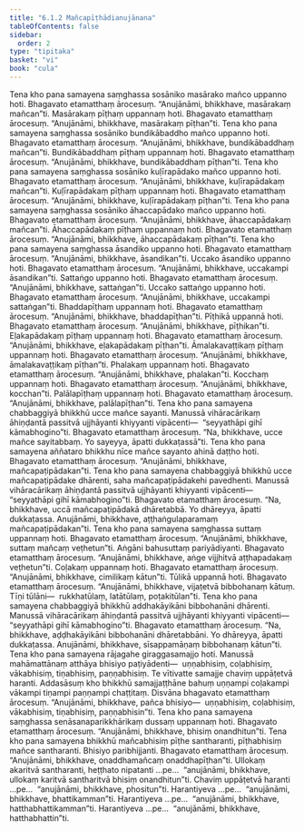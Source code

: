 ```yaml
---
title: "6.1.2 Mañcapīṭhādianujānana"
tableOfContents: false
sidebar:
  order: 2
type: "tipitaka"
basket: "vi"
book: "cula"
---
```



<DynamicBreadcrumb />

<Division number="297" book="cula">

<Paragraph number="1274" book="cula">
Tena kho pana samayena saṃghassa sosāniko masārako mañco uppanno hoti. Bhagavato etamatthaṃ ārocesuṃ. “Anujānāmi, bhikkhave, masārakaṃ mañcan”ti. Masārakaṃ pīṭhaṃ uppannaṃ hoti. Bhagavato etamatthaṃ ārocesuṃ. “Anujānāmi, bhikkhave, masārakaṃ pīṭhan”ti.
</Paragraph>

<Paragraph number="1275" book="cula">
Tena kho pana samayena saṃghassa sosāniko bundikābaddho mañco uppanno hoti. Bhagavato etamatthaṃ ārocesuṃ. “Anujānāmi, bhikkhave, bundikābaddhaṃ mañcan”ti. Bundikābaddhaṃ pīṭhaṃ uppannaṃ hoti. Bhagavato etamatthaṃ ārocesuṃ. “Anujānāmi, bhikkhave, bundikābaddhaṃ pīṭhan”ti.
</Paragraph>

<Paragraph number="1276" book="cula">
Tena kho pana samayena saṃghassa sosāniko kuḷīrapādako mañco uppanno hoti. Bhagavato etamatthaṃ ārocesuṃ. “Anujānāmi, bhikkhave, kuḷīrapādakaṃ mañcan”ti. Kuḷīrapādakaṃ pīṭhaṃ uppannaṃ hoti. Bhagavato etamatthaṃ ārocesuṃ. “Anujānāmi, bhikkhave, kuḷīrapādakaṃ pīṭhan”ti.
</Paragraph>

<Paragraph number="1277" book="cula">
Tena kho pana samayena saṃghassa sosāniko āhaccapādako mañco uppanno hoti. Bhagavato etamatthaṃ ārocesuṃ. “Anujānāmi, bhikkhave, āhaccapādakaṃ mañcan”ti. Āhaccapādakaṃ pīṭhaṃ uppannaṃ hoti. Bhagavato etamatthaṃ ārocesuṃ. “Anujānāmi, bhikkhave, āhaccapādakaṃ pīṭhan”ti.
</Paragraph>

<Paragraph number="1278" book="cula">
Tena kho pana samayena saṃghassa āsandiko uppanno hoti. Bhagavato etamatthaṃ ārocesuṃ. “Anujānāmi, bhikkhave, āsandikan”ti. Uccako āsandiko uppanno hoti. Bhagavato etamatthaṃ ārocesuṃ. “Anujānāmi, bhikkhave, uccakampi āsandikan”ti. Sattaṅgo uppanno hoti. Bhagavato etamatthaṃ ārocesuṃ. “Anujānāmi, bhikkhave, sattaṅgan”ti. Uccako sattaṅgo uppanno hoti. Bhagavato etamatthaṃ ārocesuṃ. “Anujānāmi, bhikkhave, uccakampi sattaṅgan”ti. Bhaddapīṭhaṃ uppannaṃ hoti. Bhagavato etamatthaṃ ārocesuṃ. “Anujānāmi, bhikkhave, bhaddapīṭhan”ti. Pīṭhikā uppannā hoti. Bhagavato etamatthaṃ ārocesuṃ. “Anujānāmi, bhikkhave, pīṭhikan”ti. Eḷakapādakaṃ pīṭhaṃ uppannaṃ hoti. Bhagavato etamatthaṃ ārocesuṃ. “Anujānāmi, bhikkhave, eḷakapādakaṃ pīṭhan”ti. Āmalakavaṭṭikaṃ pīṭhaṃ uppannaṃ hoti. Bhagavato etamatthaṃ ārocesuṃ. “Anujānāmi, bhikkhave, āmalakavaṭṭikaṃ pīṭhan”ti. Phalakaṃ uppannaṃ hoti. Bhagavato etamatthaṃ ārocesuṃ. “Anujānāmi, bhikkhave, phalakan”ti. Kocchaṃ uppannaṃ hoti. Bhagavato etamatthaṃ ārocesuṃ. “Anujānāmi, bhikkhave, kocchan”ti. Palālapīṭhaṃ uppannaṃ hoti. Bhagavato etamatthaṃ ārocesuṃ. “Anujānāmi, bhikkhave, palālapīṭhan”ti.
</Paragraph>

<Paragraph number="1279" book="cula">
Tena kho pana samayena chabbaggiyā bhikkhū ucce mañce sayanti. Manussā vihāracārikaṃ āhiṇḍantā passitvā ujjhāyanti khiyyanti vipācenti—  “seyyathāpi gihī kāmabhogino”ti. Bhagavato etamatthaṃ ārocesuṃ. “Na, bhikkhave, ucce mañce sayitabbaṃ. Yo sayeyya, āpatti dukkaṭassā”ti.
</Paragraph>

<Paragraph number="1280" book="cula">
Tena kho pana samayena aññataro bhikkhu nīce mañce sayanto ahinā daṭṭho hoti. Bhagavato etamatthaṃ ārocesuṃ. “Anujānāmi, bhikkhave, mañcapaṭipādakan”ti.
</Paragraph>

<Paragraph number="1281" book="cula">
Tena kho pana samayena chabbaggiyā bhikkhū ucce mañcapaṭipādake dhārenti, saha mañcapaṭipādakehi pavedhenti. Manussā vihāracārikaṃ āhiṇḍantā passitvā ujjhāyanti khiyyanti vipācenti—  “seyyathāpi gihī kāmabhogino”ti. Bhagavato etamatthaṃ ārocesuṃ. “Na, bhikkhave, uccā mañcapaṭipādakā dhāretabbā. Yo dhāreyya, āpatti dukkaṭassa. Anujānāmi, bhikkhave, aṭṭhaṅgulaparamaṃ mañcapaṭipādakan”ti.
</Paragraph>

<Paragraph number="1282" book="cula">
Tena kho pana samayena saṃghassa suttaṃ uppannaṃ hoti. Bhagavato etamatthaṃ ārocesuṃ. “Anujānāmi, bhikkhave, suttaṃ mañcaṃ veṭhetun”ti. Aṅgāni bahusuttaṃ pariyādiyanti. Bhagavato etamatthaṃ ārocesuṃ. “Anujānāmi, bhikkhave, aṅge vijjhitvā aṭṭhapadakaṃ veṭhetun”ti. Coḷakaṃ uppannaṃ hoti. Bhagavato etamatthaṃ ārocesuṃ. “Anujānāmi, bhikkhave, cimilikaṃ kātun”ti. Tūlikā uppannā hoti. Bhagavato etamatthaṃ ārocesuṃ. “Anujānāmi, bhikkhave, vijaṭetvā bibbohanaṃ kātuṃ. Tīṇi tūlāni—  rukkhatūlaṃ, latātūlaṃ, poṭakitūlan”ti.
</Paragraph>

<Paragraph number="1283" book="cula">
Tena kho pana samayena chabbaggiyā bhikkhū addhakāyikāni bibbohanāni dhārenti. Manussā vihāracārikaṃ āhiṇḍantā passitvā ujjhāyanti khiyyanti vipācenti—  “seyyathāpi gihī kāmabhogino”ti. Bhagavato etamatthaṃ ārocesuṃ. “Na, bhikkhave, aḍḍhakāyikāni bibbohanāni dhāretabbāni. Yo dhāreyya, āpatti dukkaṭassa. Anujānāmi, bhikkhave, sīsappamāṇaṃ bibbohanaṃ kātun”ti.
</Paragraph>

<Paragraph number="1284" book="cula">
Tena kho pana samayena rājagahe giraggasamajjo hoti. Manussā mahāmattānaṃ atthāya bhisiyo paṭiyādenti—  uṇṇabhisiṃ, coḷabhisiṃ, vākabhisiṃ, tiṇabhisiṃ, paṇṇabhisiṃ. Te vītivatte samajje chaviṃ uppāṭetvā haranti. Addasāsuṃ kho bhikkhū samajjaṭṭhāne bahuṃ uṇṇampi coḷakampi vākampi tiṇampi paṇṇampi chaṭṭitaṃ. Disvāna bhagavato etamatthaṃ ārocesuṃ. “Anujānāmi, bhikkhave, pañca bhisiyo—  uṇṇabhisiṃ, coḷabhisiṃ, vākabhisiṃ, tiṇabhisiṃ, paṇṇabhisin”ti.
</Paragraph>

<Paragraph number="1285" book="cula">
Tena kho pana samayena saṃghassa senāsanaparikkhārikaṃ dussaṃ uppannaṃ hoti. Bhagavato etamatthaṃ ārocesuṃ. “Anujānāmi, bhikkhave, bhisiṃ onandhitun”ti.
</Paragraph>

<Paragraph number="1286" book="cula">
Tena kho pana samayena bhikkhū mañcabhisiṃ pīṭhe santharanti, pīṭhabhisiṃ mañce santharanti. Bhisiyo paribhijjanti. Bhagavato etamatthaṃ ārocesuṃ. “Anujānāmi, bhikkhave, onaddhamañcaṃ onaddhapīṭhan”ti. Ullokaṃ akaritvā santharanti, heṭṭhato nipatanti …pe…  “anujānāmi, bhikkhave, ullokaṃ karitvā santharitvā bhisiṃ onandhitun”ti. Chaviṃ uppāṭetvā haranti …pe…  “anujānāmi, bhikkhave, phositun”ti. Harantiyeva …pe…  “anujānāmi, bhikkhave, bhattikamman”ti. Harantiyeva …pe…  “anujānāmi, bhikkhave, hatthabhattikamman”ti. Harantiyeva …pe…  “anujānāmi, bhikkhave, hatthabhattin”ti.
</Paragraph>
</Division>